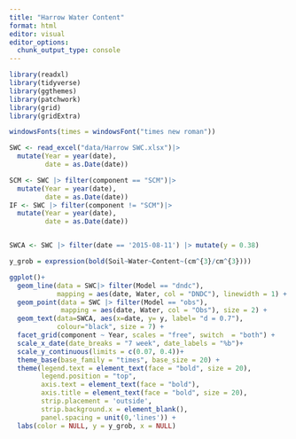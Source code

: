 ```yaml
---
title: "Harrow Water Content"
format: html
editor: visual
editor_options: 
  chunk_output_type: console
---
```


```r
library(readxl)
library(tidyverse)
library(ggthemes)
library(patchwork)
library(grid)
library(gridExtra)

windowsFonts(times = windowsFont("times new roman"))

SWC <- read_excel("data/Harrow SWC.xlsx")|> 
  mutate(Year = year(date),
         date = as.Date(date))

SCM <- SWC |> filter(component == "SCM")|> 
  mutate(Year = year(date),
         date = as.Date(date))
IF <- SWC |> filter(component != "SCM")|> 
  mutate(Year = year(date),
         date = as.Date(date))


SWCA <- SWC |> filter(date == '2015-08-11') |> mutate(y = 0.38)
```

```r
y_grob = expression(bold(Soil~Water~Content~(cm^{3}/cm^{3})))

ggplot()+
  geom_line(data = SWC|> filter(Model == "dndc"), 
            mapping = aes(date, Water, col = "DNDC"), linewidth = 1) +
  geom_point(data = SWC |> filter(Model == "obs"),
             mapping = aes(date, Water, col = "Obs"), size = 2) +
  geom_text(data=SWCA, aes(x=date, y= y, label= "d = 0.7"), 
            colour="black", size = 7) +
  facet_grid(component ~ Year, scales = "free", switch  = "both") +
  scale_x_date(date_breaks = "7 week", date_labels = "%b")+
  scale_y_continuous(limits = c(0.07, 0.4))+
  theme_base(base_family = "times", base_size = 20) +
  theme(legend.text = element_text(face = "bold", size = 20),
        legend.position = "top",
        axis.text = element_text(face = "bold"),
        axis.title = element_text(face = "bold", size = 20),
        strip.placement = 'outside',
        strip.background.x = element_blank(),
        panel.spacing = unit(0,'lines')) +
  labs(color = NULL, y = y_grob, x = NULL)
```

